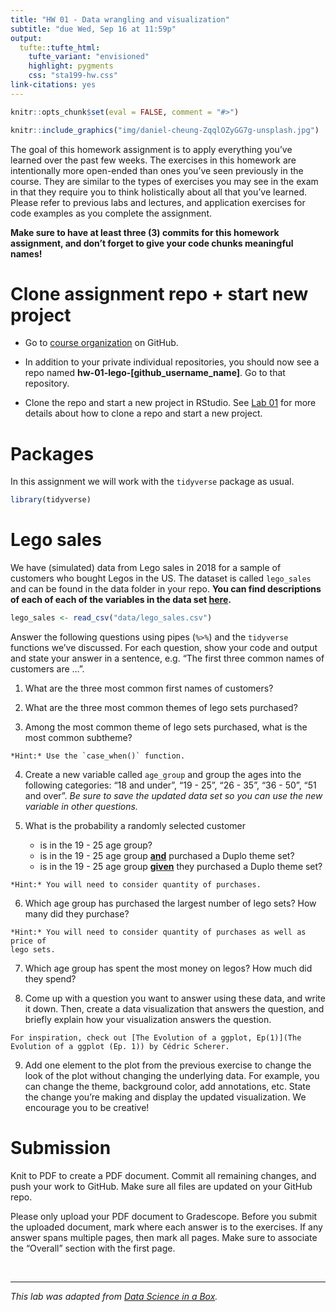 ```yaml
---
title: "HW 01 - Data wrangling and visualization"
subtitle: "due Wed, Sep 16 at 11:59p"
output: 
  tufte::tufte_html:
    tufte_variant: "envisioned"
    highlight: pygments
    css: "sta199-hw.css"
link-citations: yes
---
```


```r
knitr::opts_chunk$set(eval = FALSE, comment = "#>")
```

```r
knitr::include_graphics("img/daniel-cheung-ZqqlOZyGG7g-unsplash.jpg")
```

The goal of this homework assignment is to apply everything you've learned over the past few weeks. The exercises in this homework are intentionally more open-ended than ones you've
seen previously in the course. They are similar to the types of exercises you may see in the exam in that they require you to think holistically about all that you've learned. Please refer to previous labs and lectures, and application exercises for code examples as you complete the assignment.

**Make sure to have at least three (3) commits for this homework assignment, and don't forget to give your code chunks meaningful names!**


# Clone assignment repo + start new project


- Go to [course organization](https://www.github.com/sta199-fa20-002) on GitHub.

- In addition to your private individual repositories, you should now see a repo named **hw-01-lego-[github_username_name]**. Go to that repository.
  
- Clone the repo and start a new project in RStudio. See [Lab 01](https://sta199-fa20-002.netlify.app/labs/lab-01-hello-r.html) for more details about how to clone a repo and start a new project.

# Packages

In this assignment we will work with the `tidyverse` package as usual.

```r
library(tidyverse)
```

# Lego sales

We have (simulated) data from Lego sales in 2018 for a sample of customers who bought Legos in the US.  The dataset is called `lego_sales` and can be found in the data folder in your repo. **You can find descriptions of each of each of the variables in the data set [here](https://rstudio-education.github.io/dsbox/reference/lego_sales.html).**



```r
lego_sales <- read_csv("data/lego_sales.csv")
```

Answer the following questions using pipes (`%>%`) and the `tidyverse` functions we've discussed. For each question, show your code and output and state your answer in a sentence, e.g. "The first three common names of customers are ...".

1. What are the three most common first names of customers?

2. What are the three most common themes of lego sets purchased?

3. Among the most common theme of lego sets purchased, what is the most common subtheme?

```marginfigure
*Hint:* Use the `case_when()` function.
```

4. Create a new variable called `age_group` and group the ages into the 
following categories: "18 and under", "19 - 25", "26 - 35", "36 - 50", "51 and over". *Be sure to save the updated data set so you can use the new variable in other questions.*

5. What is the probability a randomly selected customer 
   - is in the 19 - 25 age group? 
   - is in the 19 - 25 age group **<u>and</u>** purchased a Duplo theme set? 
   - is in the 19 - 25 age group **<u>given</u>** they purchased a Duplo theme set? 
   

```marginfigure
*Hint:* You will need to consider quantity of purchases.
```


6. Which age group has purchased the largest number of lego sets? How many did they purchase?

```marginfigure
*Hint:* You will need to consider quantity of purchases as well as price of 
lego sets.
```

7. Which age group has spent the most money on legos? How much did they spend?

8. Come up with a question you want to answer using these data, and write it down. 
Then, create a data visualization that answers the question, and briefly explain how 
your visualization answers the question.

```marginfigure
For inspiration, check out [The Evolution of a ggplot, Ep(1)](The Evolution of a ggplot (Ep. 1)) by Cédric Scherer.
```

9. Add one element to the plot from the previous exercise to change the look of the plot without changing the underlying data. For example, you can change the theme, background color, add annotations, etc. State the change you're making and display the updated visualization. We encourage you to be creative!

# Submission

Knit to PDF to create a PDF document. Commit all remaining changes, 
and push your work to GitHub. Make sure all files are updated on your GitHub 
repo.

Please only upload your PDF document to Gradescope. Before you submit the 
uploaded document, mark where each answer is to the exercises. If any answer 
spans multiple pages, then mark all pages. Make sure to associate the
"Overall" section with the first page.

<br> 

<hr> 


*This lab was adapted from [Data Science in a Box](https://datasciencebox.org).*
